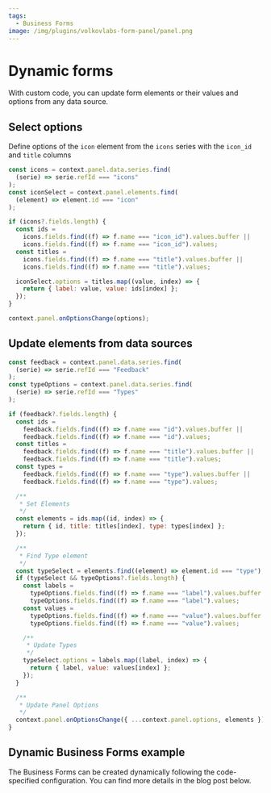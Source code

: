 ```yaml
---
tags:
  - Business Forms
image: /img/plugins/volkovlabs-form-panel/panel.png
---
```



# Dynamic forms

With custom code, you can update form elements or their values and options from any data source.

<Youtube
  id="RSVH1bSBNl8"
  title="Static and dynamic form elements of Data Manipulation Panel."
/>

## Select options

Define options of the `icon` element from the `icons` series with the `icon_id` and `title` columns

```js
const icons = context.panel.data.series.find(
  (serie) => serie.refId === "icons"
);
const iconSelect = context.panel.elements.find(
  (element) => element.id === "icon"
);

if (icons?.fields.length) {
  const ids =
    icons.fields.find((f) => f.name === "icon_id").values.buffer ||
    icons.fields.find((f) => f.name === "icon_id").values;
  const titles =
    icons.fields.find((f) => f.name === "title").values.buffer ||
    icons.fields.find((f) => f.name === "title").values;

  iconSelect.options = titles.map((value, index) => {
    return { label: value, value: ids[index] };
  });
}

context.panel.onOptionsChange(options);
```

## Update elements from data sources

```js
const feedback = context.panel.data.series.find(
  (serie) => serie.refId === "Feedback"
);
const typeOptions = context.panel.data.series.find(
  (serie) => serie.refId === "Types"
);

if (feedback?.fields.length) {
  const ids =
    feedback.fields.find((f) => f.name === "id").values.buffer ||
    feedback.fields.find((f) => f.name === "id").values;
  const titles =
    feedback.fields.find((f) => f.name === "title").values.buffer ||
    feedback.fields.find((f) => f.name === "title").values;
  const types =
    feedback.fields.find((f) => f.name === "type").values.buffer ||
    feedback.fields.find((f) => f.name === "type").values;

  /**
   * Set Elements
   */
  const elements = ids.map((id, index) => {
    return { id, title: titles[index], type: types[index] };
  });

  /**
   * Find Type element
   */
  const typeSelect = elements.find((element) => element.id === "type");
  if (typeSelect && typeOptions?.fields.length) {
    const labels =
      typeOptions.fields.find((f) => f.name === "label").values.buffer ||
      typeOptions.fields.find((f) => f.name === "label").values;
    const values =
      typeOptions.fields.find((f) => f.name === "value").values.buffer ||
      typeOptions.fields.find((f) => f.name === "value").values;

    /**
     * Update Types
     */
    typeSelect.options = labels.map((label, index) => {
      return { label, value: values[index] };
    });
  }

  /**
   * Update Panel Options
   */
  context.panel.onOptionsChange({ ...context.panel.options, elements });
}
```

## Dynamic Business Forms example

The Business Forms can be created dynamically following the code-specified configuration.
You can find more details in the blog post below.

<BlogPost
  href="/blog/form-panel-server-based-elements-20240428/"
  src="/img/blog/2024-04-28-form-panel-server-based-elements/banner.png"
  title="Build Form Elements dynamically in Data Manipulation panel."
/>
